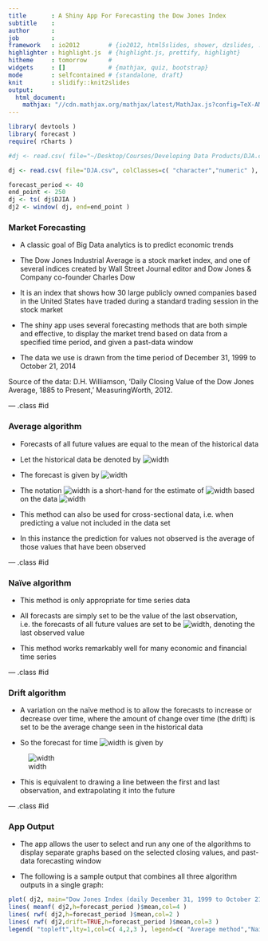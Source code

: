 ```yaml
---
title       : A Shiny App For Forecasting the Dow Jones Index
subtitle    : 
author      : 
job         : 
framework   : io2012        # {io2012, html5slides, shower, dzslides, ...}
highlighter : highlight.js  # {highlight.js, prettify, highlight}
hitheme     : tomorrow      # 
widgets     : []            # {mathjax, quiz, bootstrap}
mode        : selfcontained # {standalone, draft}
knit        : slidify::knit2slides
output:
  html_document:
    mathjax: "//cdn.mathjax.org/mathjax/latest/MathJax.js?config=TeX-AMS-MML_HTMLorMML"
---
```


```r
library( devtools )
library( forecast )
require( rCharts )

#dj <- read.csv( file="~/Desktop/Courses/Developing Data Products/DJA.csv", colClasses=c( "character","numeric" ), sep=",", header = TRUE )

dj <- read.csv( file="DJA.csv", colClasses=c( "character","numeric" ), sep=",", header = TRUE )

forecast_period <- 40
end_point <- 250
dj <- ts( dj$DJIA )
dj2 <- window( dj, end=end_point )
```

### Market Forecasting

* A classic goal of Big Data analytics is to predict economic trends

* The Dow Jones Industrial Average is a stock market index, and one of several indices created by Wall Street Journal editor and Dow Jones & Company co-founder Charles Dow

* It is an index that shows how 30 large publicly owned companies based in the United States have traded during a standard trading session in the stock market

* The shiny app uses several forecasting methods that are both simple and effective, to display the market trend based on data from a specified time period, and given a past-data window

* The data we use is drawn from the time period of December 31, 1999 to October 21, 2014

Source of the data:
D.H. Williamson, 'Daily Closing Value of the Dow Jones Average, 1885 to Present,' MeasuringWorth, 2012. 

--- .class #id 

### Average algorithm

* Forecasts of all future values are equal to the mean of the historical data

* Let the historical data be denoted by
![width]( t11.png )

* The forecast is given by 
![width]( t12.png )

* The notation
![width]( t13.png )
is a short-hand for the estimate of
![width]( t13.png )
based on the data
![width]( t11.png )

* This method can also be used for cross-sectional data, i.e. when predicting a value not included in the data set

* In this instance the prediction for values not observed is the average of those values that have been observed

--- .class #id 

### Naïve algorithm

* This method is only appropriate for time series data

* All forecasts are simply set to be the value of the last observation, i.e. the forecasts of all future values are set to be ![width]( t21.png ), denoting the last observed value

* This method works remarkably well for many economic and financial time series

--- .class #id 

### Drift algorithm

* A variation on the naïve method is to allow the forecasts to increase or decrease over time, where the amount of change over time (the drift) is set to be the average change seen in the historical data

* So the forecast for time ![width]( t31.png ) is given by

![width]( t32.png )

* This is equivalent to drawing a line between the first and last observation, and extrapolating it into the future

--- .class #id 

### App Output

* The app allows the user to select and run any one of the algorithms to display separate graphs based on the selected closing values, and past-data forecasting window

* The following is a sample output that combines all three algorithm outputs in a single graph:
```r
plot( dj2, main="Dow Jones Index (daily December 31, 1999 to October 21, 2014)", ylab="Closing", xlab="Day", xlim=c( 2,end_point+40 ) )
lines( meanf( dj2,h=forecast_period )$mean,col=4 )
lines( rwf( dj2,h=forecast_period )$mean,col=2 )
lines( rwf( dj2,drift=TRUE,h=forecast_period )$mean,col=3 )
legend( "topleft",lty=1,col=c( 4,2,3 ), legend=c( "Average method","Naive method","Drift method" ) )
```
